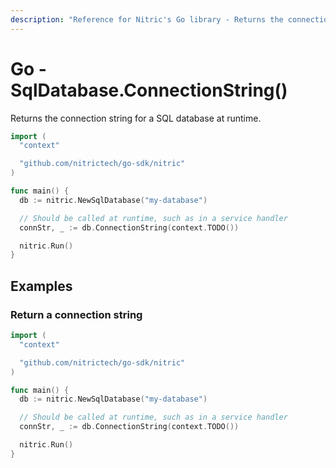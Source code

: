 ```yaml
---
description: "Reference for Nitric's Go library - Returns the connection string for a SQL database at runtime."
---
```


# Go - SqlDatabase.ConnectionString()

Returns the connection string for a SQL database at runtime.

```go
import (
  "context"

  "github.com/nitrictech/go-sdk/nitric"
)

func main() {
  db := nitric.NewSqlDatabase("my-database")

  // Should be called at runtime, such as in a service handler
  connStr, _ := db.ConnectionString(context.TODO())

  nitric.Run()
}
```

## Examples

### Return a connection string

```go
import (
  "context"

  "github.com/nitrictech/go-sdk/nitric"
)

func main() {
  db := nitric.NewSqlDatabase("my-database")

  // Should be called at runtime, such as in a service handler
  connStr, _ := db.ConnectionString(context.TODO())

  nitric.Run()
}
```
